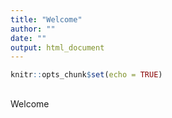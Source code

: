 ```yaml
---
title: "Welcome"
author: ""
date: ""
output: html_document
---
```


```r
knitr::opts_chunk$set(echo = TRUE)
```

## 

Welcome

